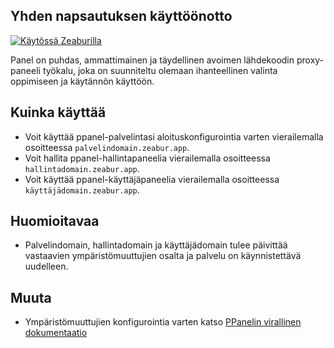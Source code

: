 ## Yhden napsautuksen käyttöönotto

[![Käytössä Zeaburilla](https://zeabur.com/deployed-on-zeabur-dark.svg)](https://zeabur.com?referralCode=PPanelGroup&utm_source=PPanelGroup&utm_campaign=oss)

Panel on puhdas, ammattimainen ja täydellinen avoimen lähdekoodin proxy-paneeli työkalu, joka on suunniteltu olemaan ihanteellinen valinta oppimiseen ja käytännön käyttöön.

## Kuinka käyttää

- Voit käyttää ppanel-palvelintasi aloituskonfigurointia varten vierailemalla osoitteessa `palvelindomain.zeabur.app`.
- Voit hallita ppanel-hallintapaneelia vierailemalla osoitteessa `hallintadomain.zeabur.app`.
- Voit käyttää ppanel-käyttäjäpaneelia vierailemalla osoitteessa `käyttäjädomain.zeabur.app`.

## Huomioitavaa

- Palvelindomain, hallintadomain ja käyttäjädomain tulee päivittää vastaavien ympäristömuuttujien osalta ja palvelu on käynnistettävä uudelleen.

## Muuta

- Ympäristömuuttujien konfigurointia varten katso [PPanelin virallinen dokumentaatio](https://ppanel.dev/)


<Giscus />
